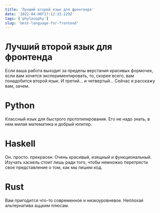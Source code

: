 ```yaml
---
title: 'Лучший второй язык для фронтенда'
date: '2022-04-08T17:12:33.229Z'
tags: ['phylosophy']
slug: 'best-language-for-frontend'
---
```


# Лучший второй язык для фронтенда

Если ваша работа выходит за пределы верстания красивых формочек, если вам хочется экспериментировать, то, скорее всего, вам понадобится второй язык.
И третий... и четвертый... Сейчас я расскажу вам, зачем.

# Python

Классный язык для быстрого прототипирования. Его не надо знать, в нем милая математика и добрый юпитер.

# Haskell

Он. просто. прекрасен. Очень красивый, изящный и функциональный. Изучать хаскель стоит лишь ради того, чтобы немножко перетрясти свое представление
о том, как мы пишем код.

# Rust

Вам пригодится что-то современное и низкоуровневое. Неплохая альтернатива аццким плюсам.

